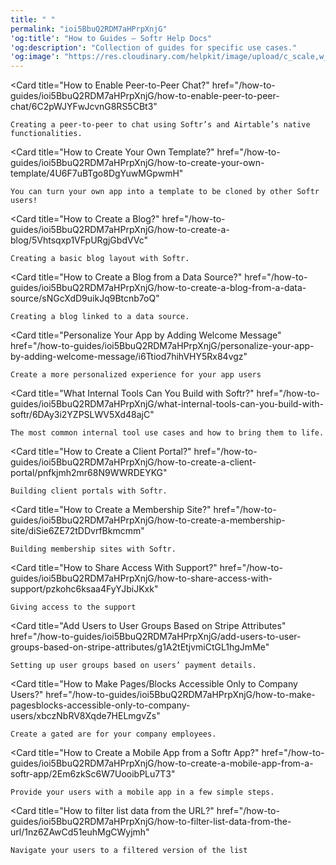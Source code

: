 ```yaml
---
title: " "
permalink: "ioi5BbuQ2RDM7aHPrpXnjG"
'og:title': "How to Guides – Softr Help Docs"
'og:description': "Collection of guides for specific use cases."
'og:image': "https://res.cloudinary.com/helpkit/image/upload/c_scale,w_700,q_auto/v1674219840/softrdocs_meta_OG_Image_Url_258f31c013.png"
---
```


<Card
    title="How to Enable Peer-to-Peer Chat?"
    href="/how-to-guides/ioi5BbuQ2RDM7aHPrpXnjG/how-to-enable-peer-to-peer-chat/6C2pWJYFwJcvnG8RS5CBt3"
>
    Creating a peer-to-peer to chat using Softr’s and Airtable’s native functionalities.
</Card>

<Card
    title="How to Create Your Own Template?"
    href="/how-to-guides/ioi5BbuQ2RDM7aHPrpXnjG/how-to-create-your-own-template/4U6F7uBTgo8DgYuwMGpwmH"
>
    You can turn your own app into a template to be cloned by other Softr users!
</Card>

<Card
    title="How to Create a Blog?"
    href="/how-to-guides/ioi5BbuQ2RDM7aHPrpXnjG/how-to-create-a-blog/5Vhtsqxp1VFpURgjGbdVVc"
>
    Creating a basic blog layout with Softr.
</Card>

<Card
    title="How to Create a Blog from a Data Source?"
    href="/how-to-guides/ioi5BbuQ2RDM7aHPrpXnjG/how-to-create-a-blog-from-a-data-source/sNGcXdD9uikJq9Btcnb7oQ"
>
    Creating a blog linked to a data source.
</Card>

<Card
    title="Personalize Your App by Adding Welcome Message"
    href="/how-to-guides/ioi5BbuQ2RDM7aHPrpXnjG/personalize-your-app-by-adding-welcome-message/i6Ttiod7hihVHY5Rx84vgz"
>
    Create a more personalized experience for your app users
</Card>

<Card
    title="What Internal Tools Can You Build with Softr?"
    href="/how-to-guides/ioi5BbuQ2RDM7aHPrpXnjG/what-internal-tools-can-you-build-with-softr/6DAy3i2YZPSLWV5Xd48ajC"
>
    The most common internal tool use cases and how to bring them to life.
</Card>

<Card
    title="How to Create a Client Portal?"
    href="/how-to-guides/ioi5BbuQ2RDM7aHPrpXnjG/how-to-create-a-client-portal/pnfkjmh2mr68N9WWRDEYKG"
>
    Building client portals with Softr.
</Card>

<Card
    title="How to Create a Membership Site?"
    href="/how-to-guides/ioi5BbuQ2RDM7aHPrpXnjG/how-to-create-a-membership-site/diSie6ZE72tDDvrfBkmcmm"
>
    Building membership sites with Softr.
</Card>

<Card
    title="How to Share Access With Support?"
    href="/how-to-guides/ioi5BbuQ2RDM7aHPrpXnjG/how-to-share-access-with-support/pzkohc6ksaa4FyYJbiJKxk"
>
    Giving access to the support
</Card>

<Card
    title="Add Users to User Groups Based on Stripe Attributes"
    href="/how-to-guides/ioi5BbuQ2RDM7aHPrpXnjG/add-users-to-user-groups-based-on-stripe-attributes/g1A2tEtjvmiCtGL1hgJmMe"
>
    Setting up user groups based on users’ payment details.
</Card>

<Card
    title="How to Make Pages/Blocks Accessible Only to Company Users?"
    href="/how-to-guides/ioi5BbuQ2RDM7aHPrpXnjG/how-to-make-pagesblocks-accessible-only-to-company-users/xbczNbRV8Xqde7HELmgvZs"
>
    Create a gated are for your company employees.
</Card>

<Card
    title="How to Create a Mobile App from a Softr App?"
    href="/how-to-guides/ioi5BbuQ2RDM7aHPrpXnjG/how-to-create-a-mobile-app-from-a-softr-app/2Em6zkSc6W7UooibPLu7T3"
>
    Provide your users with a mobile app in a few simple steps.
</Card>

<Card
    title="How to filter list data from the URL?"
    href="/how-to-guides/ioi5BbuQ2RDM7aHPrpXnjG/how-to-filter-list-data-from-the-url/1nz6ZAwCd51euhMgCWyjmh"
>
    Navigate your users to a filtered version of the list
</Card>
